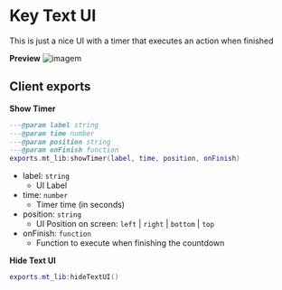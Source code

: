 # Key Text UI
This is just a nice UI with a timer that executes an action when finished

**Preview**
![imagem](https://github.com/user-attachments/assets/9f615946-8236-40be-9a26-d5576ecb1f25)

## Client exports
**Show Timer**
```lua copy
---@param label string
---@param time number
---@param position string
---@param onFinish function
exports.mt_lib:showTimer(label, time, position, onFinish)
```
- label: `string`
    - UI Label
- time: `number`
    - Timer time (in seconds)
- position: `string`
    - UI Position on screen: `left` | `right` | `bottom` | `top`
- onFinish: `function`
    - Function to execute when finishing the countdown

**Hide Text UI**
```lua copy
exports.mt_lib:hideTextUI()
```